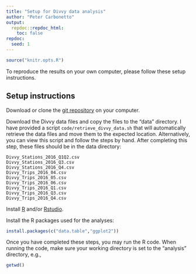 ```yaml
---
title: "Setup for Divvy data analysis"
author: "Peter Carbonetto"
output:
  repdoc::repdoc_html:
    toc: false
repdoc:
  seed: 1
---
```


<!-- Update knitr chunk options -->
```r
source("knitr.opts.R")
```

To reproduce the results on your own computer, please follow these
setup instructions. 

## Setup instructions

Download or clone the
[git repository](https://github.com/stephenslab/wflow-divvy)
on your computer.

Download the Divvy data files and copy the files to the "data"
directory. I have provided a script `code/retrieve_divvy_data.sh` that
will automatically retrieve the data files and move them to the
expected location. Alternatively, you can view this script and follow
the steps by hand. After completing this step, these files should be
in the data directory:

```
Divvy_Stations_2016_Q1Q2.csv
Divvy_Stations_2016_Q3.csv
Divvy_Stations_2016_Q4.csv
Divvy_Trips_2016_04.csv
Divvy_Trips_2016_05.csv
Divvy_Trips_2016_06.csv
Divvy_Trips_2016_Q1.csv
Divvy_Trips_2016_Q3.csv
Divvy_Trips_2016_Q4.csv
```

Install [R](http://cran.r-project.org) and/or
[Rstudio](https://www.rstudio.com/products/rstudio).

Install the R packages used for the analyses:

```r
install.packages(c("data.table","ggplot2"))
```

Once you have completed these steps, you may run the R code. When
running the code, make sure your working directory is set to the
"analysis" directory, e.g.,

```r
getwd()
```
